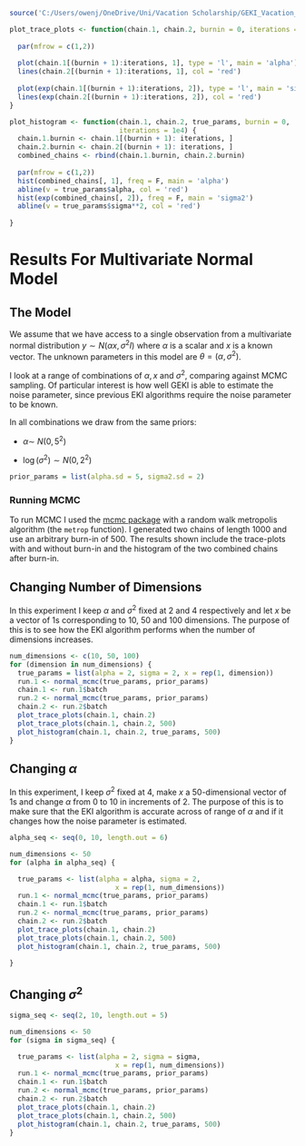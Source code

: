 ```r
source('C:/Users/owenj/OneDrive/Uni/Vacation Scholarship/GEKI_Vacation_Scholarship/src/mcmc_normal.R')
```

```r
plot_trace_plots <- function(chain.1, chain.2, burnin = 0, iterations = 1e4) {
  
  par(mfrow = c(1,2))
  
  plot(chain.1[(burnin + 1):iterations, 1], type = 'l', main = 'alpha')
  lines(chain.2[(burnin + 1):iterations, 1], col = 'red')
  
  plot(exp(chain.1[(burnin + 1):iterations, 2]), type = 'l', main = 'sigma2')
  lines(exp(chain.2[(burnin + 1):iterations, 2]), col = 'red')
}
```

```r
plot_histogram <- function(chain.1, chain.2, true_params, burnin = 0, 
                           iterations = 1e4) {
  chain.1.burnin <- chain.1[(burnin + 1): iterations, ]
  chain.2.burnin <- chain.2[(burnin + 1): iterations, ]
  combined_chains <- rbind(chain.1.burnin, chain.2.burnin)
  
  par(mfrow = c(1,2))
  hist(combined_chains[, 1], freq = F, main = 'alpha')
  abline(v = true_params$alpha, col = 'red')
  hist(exp(combined_chains[, 2]), freq = F, main = 'sigma2')
  abline(v = true_params$sigma**2, col = 'red')
  
}
```

# Results For Multivariate Normal Model

## The Model

We assume that we have access to a single observation from a multivariate normal distribution $y \sim N(\alpha x, \sigma^2I)$ where $\alpha$ is a scalar and $x$ is a known vector. The unknown parameters in this model are $\theta = (\alpha, \sigma^2)$.

I look at a range of combinations of $\alpha, x$ and $\sigma^2$, comparing against MCMC sampling. Of particular interest is how well GEKI is able to estimate the noise parameter, since previous EKI algorithms require the noise parameter to be known.

In all combinations we draw from the same priors:

-   $\alpha \sim ~ N(0, 5^2)$

-   $\log(\sigma^2) \sim N(0, 2^2)$

```r
prior_params = list(alpha.sd = 5, sigma2.sd = 2)
```

### Running MCMC

To run MCMC I used the [mcmc package](https://rdrr.io/cran/mcmc/) with a random walk metropolis algorithm (the `metrop` function). I generated two chains of length 1000 and use an arbitrary burn-in of 500. The results shown include the trace-plots with and without burn-in and the histogram of the two combined chains after burn-in.

## Changing Number of Dimensions

In this experiment I keep $\alpha$ and $\sigma^2$ fixed at 2 and 4 respectively and let $x$ be a vector of 1s corresponding to 10, 50 and 100 dimensions. The purpose of this is to see how the EKI algorithm performs when the number of dimensions increases.

```r

num_dimensions <- c(10, 50, 100)
for (dimension in num_dimensions) {
  true_params = list(alpha = 2, sigma = 2, x = rep(1, dimension))
  run.1 <- normal_mcmc(true_params, prior_params)
  chain.1 <- run.1$batch
  run.2 <- normal_mcmc(true_params, prior_params)
  chain.2 <- run.2$batch
  plot_trace_plots(chain.1, chain.2)
  plot_trace_plots(chain.1, chain.2, 500)
  plot_histogram(chain.1, chain.2, true_params, 500)
}
```

## Changing $\alpha$

In this experiment, I keep $\sigma^2$ fixed at 4, make $x$ a 50-dimensional vector of 1s and change $\alpha$ from 0 to 10 in increments of 2. The purpose of this is to make sure that the EKI algorithm is accurate across of range of $\alpha$ and if it changes how the noise parameter is estimated.

```r
alpha_seq <- seq(0, 10, length.out = 6)
```

```r
num_dimensions <- 50
for (alpha in alpha_seq) {

  true_params <- list(alpha = alpha, sigma = 2, 
                          x = rep(1, num_dimensions))
  run.1 <- normal_mcmc(true_params, prior_params)
  chain.1 <- run.1$batch
  run.2 <- normal_mcmc(true_params, prior_params)
  chain.2 <- run.2$batch
  plot_trace_plots(chain.1, chain.2)
  plot_trace_plots(chain.1, chain.2, 500)
  plot_histogram(chain.1, chain.2, true_params, 500)
  
}
```

## Changing $\sigma^2$

```r
sigma_seq <- seq(2, 10, length.out = 5)
```

```r
num_dimensions <- 50
for (sigma in sigma_seq) {

  true_params <- list(alpha = 2, sigma = sigma, 
                          x = rep(1, num_dimensions))
  run.1 <- normal_mcmc(true_params, prior_params)
  chain.1 <- run.1$batch
  run.2 <- normal_mcmc(true_params, prior_params)
  chain.2 <- run.2$batch
  plot_trace_plots(chain.1, chain.2)
  plot_trace_plots(chain.1, chain.2, 500)
  plot_histogram(chain.1, chain.2, true_params, 500)
}
```
